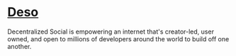 # [Deso](www.deso.com)

Decentralized Social is empowering an internet that's creator-led, user owned, and open to millions of developers around the world to build off one another.
